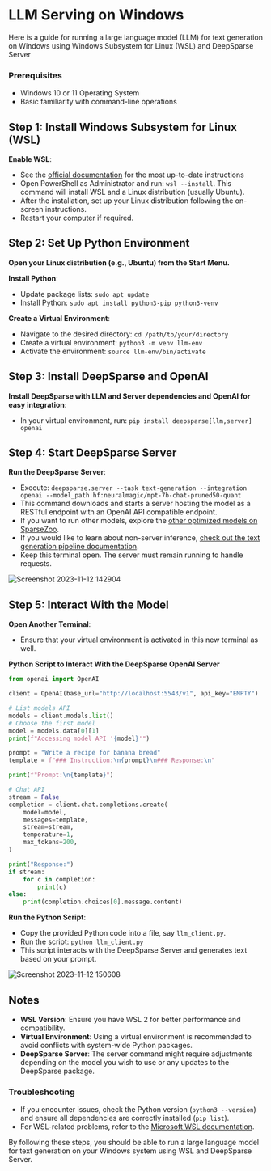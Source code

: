 # LLM Serving on Windows

Here is a guide for running a large language model (LLM) for text generation on Windows using Windows Subsystem for Linux (WSL) and DeepSparse Server

### Prerequisites
- Windows 10 or 11 Operating System
- Basic familiarity with command-line operations

## Step 1: Install Windows Subsystem for Linux (WSL)

**Enable WSL**:
   - See the [official documentation](https://learn.microsoft.com/en-us/windows/wsl/install) for the most up-to-date instructions
   - Open PowerShell as Administrator and run: `wsl --install`. This command will install WSL and a Linux distribution (usually Ubuntu).
   - After the installation, set up your Linux distribution following the on-screen instructions.
   - Restart your computer if required.

## Step 2: Set Up Python Environment

**Open your Linux distribution (e.g., Ubuntu) from the Start Menu.**

**Install Python**: 
   - Update package lists: `sudo apt update`
   - Install Python: `sudo apt install python3-pip python3-venv`

**Create a Virtual Environment**:
   - Navigate to the desired directory: `cd /path/to/your/directory`
   - Create a virtual environment: `python3 -m venv llm-env`
   - Activate the environment: `source llm-env/bin/activate`

## Step 3: Install DeepSparse and OpenAI
**Install DeepSparse with LLM and Server dependencies and OpenAI for easy integration**: 
   - In your virtual environment, run: `pip install deepsparse[llm,server] openai`

## Step 4: Start DeepSparse Server
**Run the DeepSparse Server**: 
   - Execute: `deepsparse.server --task text-generation --integration openai --model_path hf:neuralmagic/mpt-7b-chat-pruned50-quant`
   - This command downloads and starts a server hosting the model as a RESTful endpoint with an OpenAI API compatible endpoint.
   - If you want to run other models, explore the [other optimized models on SparseZoo](https://sparsezoo.neuralmagic.com/?task=text_generation).
   - If you would like to learn about non-server inference, [check out the text generation pipeline documentation](https://github.com/neuralmagic/deepsparse/blob/main/docs/llms/text-generation-pipeline.md).
   - Keep this terminal open. The server must remain running to handle requests.

![Screenshot 2023-11-12 142904](https://github.com/neuralmagic/examples/assets/3195154/8ea079a1-b7c8-40e0-9e65-920f8d820a3d)

## Step 5: Interact With the Model
**Open Another Terminal**:
   - Ensure that your virtual environment is activated in this new terminal as well.

**Python Script to Interact With the DeepSparse OpenAI Server**
```python
from openai import OpenAI

client = OpenAI(base_url="http://localhost:5543/v1", api_key="EMPTY")

# List models API
models = client.models.list()
# Choose the first model
model = models.data[0][1]
print(f"Accessing model API '{model}'")

prompt = "Write a recipe for banana bread"
template = f"### Instruction:\n{prompt}\n### Response:\n"

print(f"Prompt:\n{template}")

# Chat API
stream = False
completion = client.chat.completions.create(
    model=model,
    messages=template,
    stream=stream,
    temperature=1,
    max_tokens=200,
)

print("Response:")
if stream:
    for c in completion:
        print(c)
else:
    print(completion.choices[0].message.content)
```

**Run the Python Script**:
   - Copy the provided Python code into a file, say `llm_client.py`.
   - Run the script: `python llm_client.py`
   - This script interacts with the DeepSparse Server and generates text based on your prompt.

![Screenshot 2023-11-12 150608](https://github.com/neuralmagic/examples/assets/3195154/b3247a24-e810-414c-90e6-7e8f30502385)

## Notes
- **WSL Version**: Ensure you have WSL 2 for better performance and compatibility.
- **Virtual Environment**: Using a virtual environment is recommended to avoid conflicts with system-wide Python packages.
- **DeepSparse Server**: The server command might require adjustments depending on the model you wish to use or any updates to the DeepSparse package.

### Troubleshooting
- If you encounter issues, check the Python version (`python3 --version`) and ensure all dependencies are correctly installed (`pip list`).
- For WSL-related problems, refer to the [Microsoft WSL documentation](https://docs.microsoft.com/en-us/windows/wsl/).

By following these steps, you should be able to run a large language model for text generation on your Windows system using WSL and DeepSparse Server.
